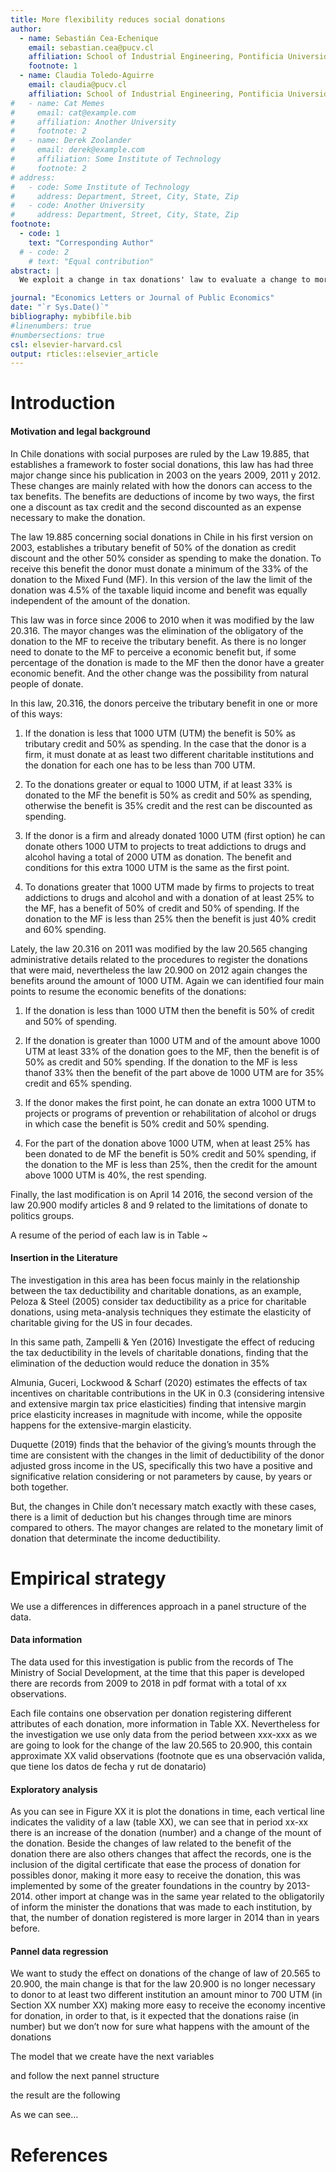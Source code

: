 ```yaml
---
title: More flexibility reduces social donations
author:
  - name: Sebastián Cea-Echenique
    email: sebastian.cea@pucv.cl
    affiliation: School of Industrial Engineering, Pontificia Universidad Católica de Valparaíso
    footnote: 1
  - name: Claudia Toledo-Aguirre
    email: claudia@pucv.cl
    affiliation: School of Industrial Engineering, Pontificia Universidad Católica de Valparaíso
#   - name: Cat Memes
#     email: cat@example.com
#     affiliation: Another University
#     footnote: 2
#   - name: Derek Zoolander
#     email: derek@example.com
#     affiliation: Some Institute of Technology
#     footnote: 2
# address:
#   - code: Some Institute of Technology
#     address: Department, Street, City, State, Zip
#   - code: Another University
#     address: Department, Street, City, State, Zip
footnote:
  - code: 1
    text: "Corresponding Author"
  # - code: 2
    # text: "Equal contribution"
abstract: |
  We exploit a change in tax donations' law to evaluate a change to more flexibility.

journal: "Economics Letters or Journal of Public Economics"
date: "`r Sys.Date()`"
bibliography: mybibfile.bib
#linenumbers: true
#numbersections: true
csl: elsevier-harvard.csl
output: rticles::elsevier_article
---
```


<!-- _Text based on elsarticle sample manuscript, see [http://www.elsevier.com/author-schemas/latex-instructions#elsarticle](http://www.elsevier.com/author-schemas/latex-instructions#elsarticle)_ -->


Introduction
==========================

#### Motivation and legal background

In Chile donations with social purposes are ruled by the Law 19.885, that establishes a framework to foster social donations, this law has had three major change since his publication in 2003 on the years 2009, 2011 y 2012. These changes are mainly related with how the donors can access to the tax benefits. The benefits are deductions of income by two ways, the first one a discount as tax credit and the second discounted as an expense necessary to make the donation.

The law 19.885 concerning social donations in Chile in his first version on 2003, establishes a tributary benefit of 50\% of the donation as credit discount and the other 50\% consider as spending to make the donation. To receive this benefit the donor must donate a minimum of the 33\% of the donation to the Mixed Fund (MF<!--footnote -->). In this version of the law the limit of the donation was 4.5\% of the taxable liquid income and benefit was equally independent of the amount of the donation.

This law was in force since 2006 to 2010 when it was modified by the law 20.316. The mayor changes was the elimination of the obligatory of the donation to the MF to receive the tributary benefit. As there is no longer need to donate to the MF to perceive a economic benefit but, if some percentage of the donation is made to the MF then the donor have a greater economic benefit. And the other change was the possibility from natural people of donate. 

In this law, 20.316, the donors perceive the tributary benefit in one or more of this ways:

1. If the donation is less that 1000 UTM (UTM<!--footnote -->) the benefit is 50\% as tributary credit and 50\% as spending. In the case that the donor is a firm, it must donate at as least two different charitable institutions and the donation for each one has to be less than 700 UTM.

2.	To the donations greater or equal to 1000 UTM, if at least 33\% is donated to the MF the benefit is 50\% as credit and 50\% as spending, otherwise the benefit is 35\% credit and the rest can be discounted as spending.

3. If the donor is a firm and already donated 1000 UTM (first option) he can donate others 1000 UTM to projects to treat addictions to drugs and alcohol having a total of 2000 UTM as donation. The benefit and conditions for this extra 1000 UTM is the same as the first point.

4. To donations greater that 1000 UTM made by firms to projects to treat addictions to drugs and alcohol and with a donation of at least 25\% to the MF, has a benefit of 50\% of credit and 50\% of spending. If the donation to the MF is less than 25\% then the benefit is just 40\% credit and 60\% spending.

<!--preguntar por figuras -->

Lately, the law 20.316 on 2011 was modified by the law 20.565 changing administrative details related to the procedures to register the donations that were maid, nevertheless the law 20.900 on 2012 again changes the benefits around the amount of 1000 UTM. Again we can identified four main points to resume the economic benefits of the donations:

1. If the donation is less than 1000 UTM then the benefit is 50\% of credit and 50\% of spending.

2.	If the donation is greater than 1000 UTM and of the amount above 1000 UTM at least 33\% of the donation goes to the MF, then the benefit is of 50\% as credit and 50\% spending. If the donation to the MF is less thanof 33\% then the benefit of the part above de 1000 UTM are for 35\% credit and 65\% spending.

3.	If the donor makes the first point, he can donate an extra 1000 UTM to projects or programs of prevention or rehabilitation of alcohol or drugs in which case the benefit is 50\% credit and 50\% spending.

4.	For the part of the donation above 1000 UTM, when at least 25\% has been donated to de MF the benefit is 50\% credit and 50\% spending, if the donation to the MF is less than 25\%, then the credit for the amount above 1000 UTM is 40\%, the rest spending.

Finally, the last modification is on April 14 2016, the second version of the law 20.900 modify articles 8 and 9 related to the limitations of donate to politics groups.

A resume of the period of each law is in Table ~\ref{table: Table 1}

\begin{table}[htbp]
\begin{center}
\begin{tabular}{|c|c|}
\hline
Law & Period of validity \\
\hline
19.885 & 2006 to 2009-dec-31 \\  \hline
20.316 & 2010-jan-01 to 2010-dec-01 \\ \hline
20.565 & 2011-jan-01 to 2012-feb-07 \\ \hline
20.900(1) & 2012-feb-08 to 2016-apr-13\\ \hline
20.900(2) & 2016-apr-14  \\ \hline

\end{tabular}
\caption{Modifications to Law 19.885}
\label{tabla: Table 1}
\end{center}
\end{table}


#### Insertion in the Literature

The investigation in this area has been focus mainly in the relationship between the tax deductibility and charitable donations, as an example, Peloza \& Steel (2005) consider tax deductibility as a price for charitable donations, using meta-analysis techniques they estimate the elasticity of charitable giving for the US in four decades. 

In this same path, Zampelli \& Yen (2016) Investigate the effect of reducing the tax deductibility in the levels of charitable donations, finding that the elimination of the deduction would reduce the donation in 35%

Almunia, Guceri, Lockwood \& Scharf (2020) estimates the effects of tax incentives on charitable contributions in the UK in 0.3 (considering intensive and extensive margin tax price elasticities) finding that intensive margin price elasticity increases in magnitude with income, while the opposite happens for the extensive-margin elasticity.

Duquette (2019) finds that the behavior of the giving’s mounts through the time are consistent with the changes in the limit of deductibility of the donor adjusted gross income in the US, specifically this two have a positive and significative relation considering or not parameters by cause, by years or both together.

But, the changes in Chile don’t necessary match exactly with these cases, there is a limit of deduction but his changes through time are minors compared to others. The mayor changes are related to the monetary limit of donation that determinate the income deductibility.

Empirical strategy
============

We use a differences in differences approach in a panel structure of the data.

#### Data information 

The data used for this investigation is public from the records of The Ministry of Social Development, at the time that this paper is developed there are records from 2009 to 2018 in pdf format with a total of xx observations.

\begin{table}[]
\resizebox{\textwidth}{!}{%
\begin{tabular}{ll}
\hline
\multicolumn{1}{c}{\textbf{Atributes}} & \multicolumn{1}{c}{\textbf{Description}}                \\ \hline
Name of the project                    & Name of the project where de donation is made           \\
Name of the institution or donator     & Institucional name or donator who receive the donation to a specific project     \\
Name of de donor                       & Name of the donor, it can be a natural person or a firm \\
RUT                                    & Unique Roll Tributary of each donor                     \\
Donation to the Mixed Fund             & Amount of the total donation made that goes for the mixed fund (in chilean peso) \\
Donation to the institution or donator & Amount of the total donation made that goes for the donator (in chilean peso)    \\
Total donation                         & Sum of the donation made to the MF and to the institution (in chilean peso)      \\
Date                                   & Date of the donation                                    \\ \hline
\end{tabular}%
}
\end{table}


Each file contains one observation per donation registering different attributes of each donation, more information in Table XX. Nevertheless for the investigation we use only data from the period between xxx-xxx as we are going to look for the change of the law 20.565 to 20.900, this contain approximate XX valid observations (footnote que es una observación valida, que tiene los datos de fecha y rut de donatario) 

#### Exploratory analysis

As you can see in Figure XX it is plot the donations in time, each vertical line indicates the validity of a law (table XX), we can see that in period xx-xx there is an increase of the donation (number) and a change of the mount of the donation. Beside the changes of law related to the benefit of the donation there are also others changes that affect the records, one is the inclusion of the digital certificate that ease the process of donation for possibles donor, making it more easy to receive the donation, this was implemented by some of the greater foundations in the country by 2013-2014. other import at change was in the same year related to the obligatorily of inform the minister the donations that was made to each institution, by that, the number of donation registered is more larger in 2014 than in years before. 

#### Pannel data regression

We want to study the effect on donations of the change of law of 20.565 to 20.900, the main change is that for the law 20.900 is no longer necessary to donor to at least two different institution an amount minor to 700 UTM (in Section XX number XX) making more easy to receive the economy incentive for donation, in order to that, is it expected that the donations raise (in number) but we don't now for sure what happens with the amount of the donations 

The model that we create have the next variables 

<!-- tabla con variables the modelo -->

and follow the next pannel structure

<!-- ecuación del modelo -->

the result are the following 

<!--tabla con los resultados de panel -->

As we can see...


References {#references .unnumbered}
==========
